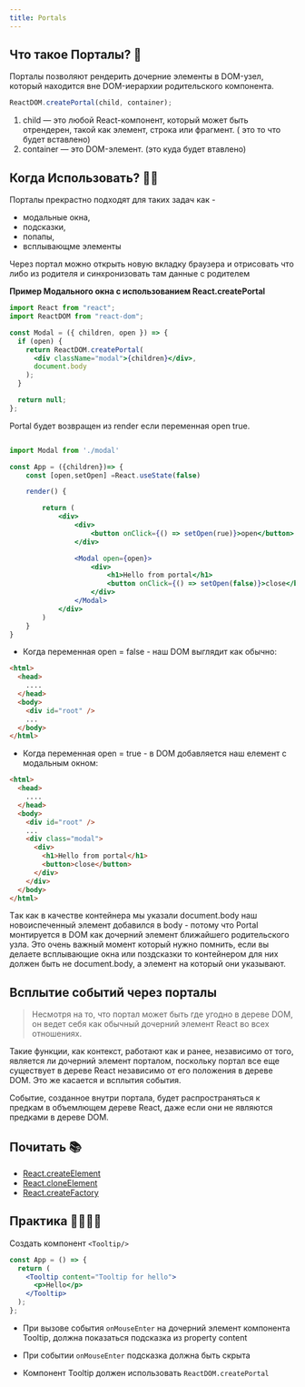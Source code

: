 ```yaml
---
title: Portals
---
```



## Что такое Порталы? 🤔

Порталы позволяют рендерить дочерние элементы в DOM-узел, который находится вне DOM-иерархии родительского компонента.

```javascript
ReactDOM.createPortal(child, container);
```

1. child — это любой React-компонент, который может быть отрендерен, такой как элемент, строка или фрагмент. ( это то что будет вставлено)
2. container — это DOM-элемент. (это куда будет втавлено)

## Когда Использовать? ✍🏻

Порталы прекрастно подходят для таких задач как -

- модальные окна,
- подсказки,
- попапы,
- всплывающме элементы

<Admonition type="tip" title="Интересно">
  Через портал можно открыть новую вкладку браузера и отрисовать что либо из
  родителя и синхронизовать там данные с родителем
</Admonition>

**Пример Модального окна с использованием React.createPortal**

```jsx lineNumbers=true
import React from "react";
import ReactDOM from "react-dom";

const Modal = ({ children, open }) => {
  if (open) {
    return ReactDOM.createPortal(
      <div className="modal">{children}</div>,
      document.body
    );
  }

  return null;
};
```

Portal будет возвращен из render если переменная open true.

```jsx

import Modal from './modal'

const App = ({children})=> {
    const [open,setOpen] =React.useState(false)

	render() {

		return (
		    <div>
                <div>
                    <button onClick={() => setOpen(rue)}>open</button>
                </div>

                <Modal open={open}>
                    <div>
                        <h1>Hello from portal</h1>
                        <button onClick={() => setOpen(false)}>close</button>
                    </div>
                </Modal>
            </div>
        )
    }
}
```

- Когда переменная open = false - наш DOM выглядит как обычно:

```html
<html>
  <head>
    ....
  </head>
  <body>
    <div id="root" />
    ...
  </body>
</html>
```

- Когда переменная open = true - в DOM добавляется наш елемент с модальным окном:

```html
<html>
  <head>
    ....
  </head>
  <body>
    <div id="root" />
    ...
    <div class="modal">
      <div>
        <h1>Hello from portal</h1>
        <button>close</button>
      </div>
    </div>
  </body>
</html>
```

<Admonition type="important" title="Важно">
  Tак как в качестве контейнера мы указали document.body наш новоиспеченный
  элемент добавился в body - потому что Portal монтируется в DOM как дочерний
  элемент ближайшего родительского узла. Это очень важный момент который нужно
  помнить, если вы делаете всплывающие окна или поздсказки то контейнером для
  них должен быть не document.body, а элемент на который они указывают.
</Admonition>

## Всплытие событий через порталы

> Несмотря на то, что портал может быть где угодно в дереве DOM, он ведет себя как обычный дочерний элемент React во всех отношениях.

Такие функции, как контекст, работают как и ранее, независимо от того, является ли дочерний элемент порталом, поскольку портал все еще существует в дереве React независимо от его положения в дереве DOM.
Это же касается и всплытия события.

<Admonition type="important" title="Важно">
  Событие, созданное внутри портала, будет распространяться к предкам в
  объемлющем дереве React, даже если они не являются предками в дереве DOM.
</Admonition>

## Почитать 📚

- [React.createElement](https://ru.reactjs.org/docs/react-api.html#createelement)
- [React.cloneElement](https://ru.reactjs.org/docs/react-api.html#cloneelement)
- [React.createFactory](https://ru.reactjs.org/docs/react-api.html#createfactory)

## Практика 👩‍💻👨‍💻

Создать компонент `<Tooltip/>`

```jsx
const App = () => {
  return (
    <Tooltip content="Tooltip for hello">
      <p>Hello</p>
    </Tooltip>
  );
};
```

- При вызове события `onMouseEnter` на дочерний элемент компонента Tooltip,
  должна показаться подсказка из property content

- При событии `onMouseEnter` подсказка должна быть скрыта
- Компонент Tooltip должен использовать `ReactDOM.createPortal`

